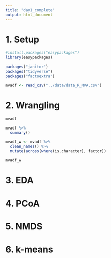 ```yaml
---
title: "day1_complete"
output: html_document
---
```


# 1. Setup  
```r
#install.packages("easypackages")
library(easypackages)

packages("janitor")
packages("tidyverse")
packages("factoextra")

```

```r
mvadf <- read_csv("../data/data_R_MVA.csv")
```

# 2. Wrangling  
```r
mvadf
```

```r
mvadf %>%
  summary()
```

```r
mvadf_w <- mvadf %>%
  clean_names() %>%
  mutate(across(where(is.character), factor))

mvadf_w
```
# 3. EDA  


# 4. PCoA  

# 5. NMDS  

# 6. k-means  

